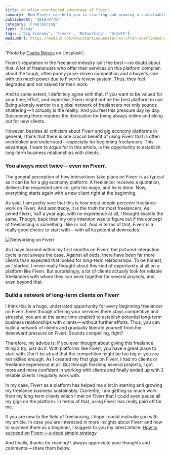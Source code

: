 ```yaml
---
title: An often-overlooked advantage of Fiverr
summary: 'How Fiverr can help you in starting and growing a sustainable freelance business.'
publishedAt: '2019/07/07'
category: 'Freelancing'
type: 'Essay'
tags: ['Gig Economy', 'Fiverr', 'Networking', 'Growth']
mediumUrl: https://medium.com/@konstantinmuenster/an-often-overlooked-advantage-of-fiverr-655b82eb302f
---
```


  'Photo by <a href="https://unsplash.com/@balazscsaba2006" target="_blank" rel="noopener noreferrer">Csaba Balazs</a> on Unsplash';


Fiverr’s reputation in the freelance industry isn’t the best — no doubt about that. A lot of freelancers who offer their services on this platform complain about the tough, often purely price-driven competition and a buyer’s side with too much power due to Fiverr’s review system. Thus, they feel degraded and not valued for their work.

And to some extent, I definitely agree with that. If you want to be valued for your time, effort, and expertise, Fiverr might not be the best platform to use. Being a lonely warrior in a global network of freelancers not only sounds shattering — it actually is the reality. And you feel this pressure day by day. Succeeding there requires the dedication for being always online and eking out for new clients.

However, besides all criticism about Fiverr and gig economy platforms in general, I think that there is one crucial benefit of using Fiverr that is often overlooked and underrated — especially for beginning freelancers. This advantage, I want to argue for in this article, is the opportunity to establish long-term business relationships with clients.

### You always meet twice — even on Fiverr.

The general perception of how interactions take place on Fiverr is as typical as it can be for a gig economy platform: A freelancer receives a quotation, delivers the requested service, gets his wage, and he is done. Now, everything starts again with a new client right at the beginning.

As said, I am pretty sure that this is how most people perceive freelance work on Fiverr. And admittedly, it is the truth for most freelancers. As I joined Fiverr, half a year ago, with no experience at all, I thought exactly the same. Though, back then my only intention was to figure out if the concept of freelancing is something I like or not. And in terms of that, Fiverr is a really good choice to start with — with all its potential downsides.

<Image
  src={FiverrCycle}
  alt="Networking on Fiverr"
  caption="How most people perceive freelance work on Fiverr — but that is only half the story."
/>

As I have learned within my first months on Fiverr, the pictured interaction cycle is not always the case. Against all odds, there have been far more clients than expected that looked for long-term relationships. To be honest, as I started, I never really thought about this kind of opportunity at all on a platform like Fiverr. But surprisingly, a lot of clients actually look for reliable freelancers with whom they can work together for several projects, and even beyond that.

### Build a network of long-term clients on Fiverr

I think this is a huge, underrated opportunity for every beginning freelancer on Fiverr. Even though offering your services there stays competitive and stressful, you are at the same time enabled to establish potential long-term business relationships with clients — without further efforts. Thus, you can build a network of clients and gradually liberate yourself from the downward pressure on Fiverr. Sounds compelling, right?

Therefore, my advice is: If you ever thought about giving this freelance thing a try, just do it. With platforms like Fiverr, you have a great place to start with. Don’t be afraid that the competition might be too big or you are not skilled enough. As I created my first gigs on Fiverr, I had no clients or freelance experience at all. But through finishing several projects, I got more and more confident in working with clients and finally ended up with 2 reliable clients I regularly work with.

In my case, Fiverr as a platform has helped me a lot in starting and growing my freelance business sustainably. Currently, I am getting so much work from my long-term clients which I met on Fiverr that I could even pause all my gigs on the platform. In terms of that, using Fiverr has really paid off for me.

If you are new to the field of freelancing, I hope I could motivate you with my article. In case you are interested in more insights about Fiverr and how to succeed there as a beginner, I suggest to you my latest article: [How to succeed on Fiverr — a dead simple strategy](/blog/how-to-succeed-on-fiverr-a-dead-simple-strategy)

And finally, thanks for reading! I always appreciate your thoughts and comments — share them below.
